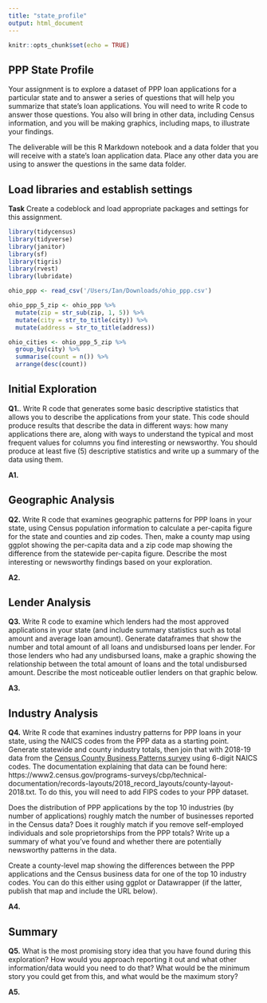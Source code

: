 ```yaml
---
title: "state_profile"
output: html_document
---
```


```r
knitr::opts_chunk$set(echo = TRUE)
```

## PPP State Profile

Your assignment is to explore a dataset of PPP loan applications for a particular state and to answer a series of questions that will help you summarize that state's loan applications. You will need to write R code to answer those questions. You also will bring in other data, including Census information, and you will be making graphics, including maps, to illustrate your findings.

The deliverable will be this R Markdown notebook and a data folder that you will receive with a state's loan application data. Place any other data you are using to answer the questions in the same data folder.

## Load libraries and establish settings

**Task** Create a codeblock and load appropriate packages and settings for this assignment.

```r
library(tidycensus)
library(tidyverse)
library(janitor)
library(sf)
library(tigris)
library(rvest)
library(lubridate)
```

```r
ohio_ppp <- read_csv('/Users/Ian/Downloads/ohio_ppp.csv')

ohio_ppp_5_zip <- ohio_ppp %>%
  mutate(zip = str_sub(zip, 1, 5)) %>%
  mutate(city = str_to_title(city)) %>%
  mutate(address = str_to_title(address))

ohio_cities <- ohio_ppp_5_zip %>%
  group_by(city) %>%
  summarise(count = n()) %>%
  arrange(desc(count))
```

## Initial Exploration

**Q1.**. Write R code that generates some basic descriptive statistics that allows you to describe the applications from your state. This code should produce results that describe the data in different ways: how many applications there are, along with ways to understand the typical and most frequent values for columns you find interesting or newsworthy. You should produce at least five (5) descriptive statistics and write up a summary of the data using them.

**A1.** 


## Geographic Analysis

**Q2.** Write R code that examines geographic patterns for PPP loans in your state, using Census population information to calculate a per-capita figure for the state and counties and zip codes. Then, make a county map using ggplot showing the per-capita data and a zip code map showing the difference from the statewide per-capita figure. Describe the most interesting or newsworthy findings based on your exploration.

**A2.** 

## Lender Analysis

**Q3.** Write R code to examine which lenders had the most approved applications in your state (and include summary statistics such as total amount and average loan amount). Generate dataframes that show the number and total amount of all loans and undisbursed loans per lender. For those lenders who had any undisbursed loans, make a graphic showing the relationship between the total amount of loans and the total undisbursed amount. Describe the most noticeable outlier lenders on that graphic below.

**A3.** 


## Industry Analysis

**Q4.** Write R code that examines industry patterns for PPP loans in your state, using the NAICS codes from the PPP data as a starting point. Generate statewide and county industry totals, then join that with 2018-19 data from the [Census County Business Patterns survey](https://www2.census.gov/programs-surveys/cbp/datasets/2019/cbp19co.zip) using 6-digit NAICS codes. The documentation explaining that data can be found here: https://www2.census.gov/programs-surveys/cbp/technical-documentation/records-layouts/2018_record_layouts/county-layout-2018.txt. To do this, you will need to add FIPS codes to your PPP dataset.

Does the distribution of PPP applications by the top 10 industries (by number of applications) roughly match the number of businesses reported in the Census data? Does it roughly match if you remove self-employed individuals and sole proprietorships from the PPP totals? Write up a summary of what you've found and whether there are potentially newsworthy patterns in the data.

Create a county-level map showing the differences between the PPP applications and the Census business data for one of the top 10 industry codes. You can do this either using ggplot or Datawrapper (if the latter, publish that map and include the URL below).

**A4.** 

## Summary

**Q5.** What is the most promising story idea that you have found during this exploration? How would you approach reporting it out and what other information/data would you need to do that? What would be the minimum story you could get from this, and what would be the maximum story?

**A5.**
